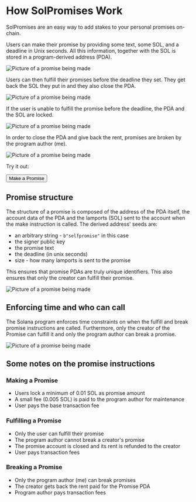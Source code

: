 
# How SolPromises Work

SolPromises are an easy way to add stakes to your personal promises on-chain.

Users can make their promise by providing some text, some SOL, and a deadline in Unix seconds. All this information, together with the SOL is stored in a program-derived address (PDA).

<div className="flex max-w-full flex-row justify-center">
  <Image
    src="/make.png"
    width={500}
    height={500}
    alt="Picture of a promise being made"
  />
</div>

Users can then fulfill their promises before the deadline they set. They get back the SOL they put in and they also close the PDA.

<div className="flex max-w-full flex-row justify-center">
  <Image
    src="/fulfill.png"
    width={500}
    height={500}
    alt="Picture of a promise being made"
  />
</div>

If the user is unable to fulfill the promise before the deadline, the PDA and the SOL are locked.

<div className="flex max-w-full flex-row justify-center">
  <Image
    src="/locked.png"
    width={400}
    height={300}
    alt="Picture of a promise being made"
  />
</div>

In order to close the PDA and give back the rent, promises are broken by the program author (me).

<div className="flex max-w-full flex-row justify-center">
  <Image
    src="/broken.png"
    width={500}
    height={500}
    alt="Picture of a promise being made"
  />
</div>

<div className="flex flex-col items-center">
  <p>Try it out:</p>
  <Button variant="outline" className="bg-black text-white" asChild>
    <Link href="/">Make a Promise</Link>
  </Button>
</div>

## Promise structure

The structure of a promise is composed of the address of the PDA itself, the account data of the PDA and the lamports (SOL) sent to the account when the make instruction is called. The derived address' seeds are:

- an arbitrary string - `b"selfpromise"` in this case
- the signer public key
- the promise text
- the deadline (in unix seconds)
- size - how many lamports is sent to the promise

This ensures that promise PDAs are truly unique identifiers. This also ensures that only the creator can fulfill their promise.

<div className="flex max-w-full flex-row justify-center">
  <Image
    src="/structure.png"
    width={500}
    height={500}
    alt="Picture of a promise being made"
  />
</div>

## Enforcing time and who can call

The Solana program enforces time constraints on when the fulfill and break promise instructions are called. Furthermore, only the creator of the Promise can fulfill it and only the program author can break a promise.

<div className="flex max-w-full flex-row justify-center">
  <Image
    src="/time.png"
    width={600}
    height={500}
    alt="Picture of a promise being made"
  />
</div>

## Some notes on the promise instructions

### Making a Promise

- Users lock a minimum of 0.01 SOL as promise amount
- A small fee (0.005 SOL) is paid to the program author for maintenance
- User pays the base transaction fee

### Fulfilling a Promise

- Only the user can fulfill their promise
- The program author cannot break a creator's promise
- The promise account is closed and its rent is refunded to the creator
- User pays transaction fees

### Breaking a Promise

- Only the program author (me) can break promises
- The creator gets back the rent paid for the Promise PDA
- Program author pays transaction fees
